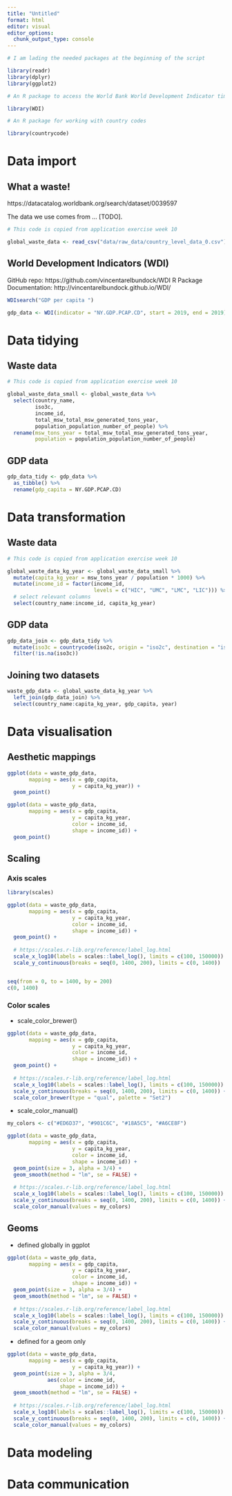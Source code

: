 ```yaml
---
title: "Untitled"
format: html
editor: visual
editor_options: 
  chunk_output_type: console
---
```


```r

# I am lading the needed packages at the beginning of the script

library(readr)
library(dplyr)
library(ggplot2)

# An R package to access the World Bank World Development Indicator timeseries

library(WDI)

# An R package for working with country codes

library(countrycode)

```

# Data import

## What a waste!

https://datacatalog.worldbank.org/search/dataset/0039597

The data we use comes from ... \[TODO\].

```r

# This code is copied from application exercise week 10

global_waste_data <- read_csv("data/raw_data/country_level_data_0.csv")
```

## World Development Indicators (WDI)

GitHub repo: https://github.com/vincentarelbundock/WDI R Package Documentation: http://vincentarelbundock.github.io/WDI/

```r


WDIsearch("GDP per capita ")

gdp_data <- WDI(indicator = "NY.GDP.PCAP.CD", start = 2019, end = 2019) 


```

# Data tidying

## Waste data

```r

# This code is copied from application exercise week 10

global_waste_data_small <- global_waste_data %>% 
  select(country_name, 
         iso3c, 
         income_id, 
         total_msw_total_msw_generated_tons_year, 
         population_population_number_of_people) %>%  
  rename(msw_tons_year = total_msw_total_msw_generated_tons_year,
         population = population_population_number_of_people) 

```

## GDP data

```r

gdp_data_tidy <- gdp_data %>% 
  as_tibble() %>% 
  rename(gdp_capita = NY.GDP.PCAP.CD)

```

# Data transformation

## Waste data

```r

# This code is copied from application exercise week 10

global_waste_data_kg_year <- global_waste_data_small %>% 
  mutate(capita_kg_year = msw_tons_year / population * 1000) %>% 
  mutate(income_id = factor(income_id, 
                            levels = c("HIC", "UMC", "LMC", "LIC"))) %>% 
  # select relevant columns
  select(country_name:income_id, capita_kg_year)

```

## GDP data

```r

gdp_data_join <- gdp_data_tidy %>%
  mutate(iso3c = countrycode(iso2c, origin = "iso2c", destination = "iso3c")) %>% 
  filter(!is.na(iso3c)) 

```

## Joining two datasets

```r

waste_gdp_data <- global_waste_data_kg_year %>% 
  left_join(gdp_data_join) %>% 
  select(country_name:capita_kg_year, gdp_capita, year)

```

# Data visualisation

## Aesthetic mappings

```r

ggplot(data = waste_gdp_data,
       mapping = aes(x = gdp_capita, 
                     y = capita_kg_year)) +
  geom_point()

```

```r

ggplot(data = waste_gdp_data,
       mapping = aes(x = gdp_capita, 
                     y = capita_kg_year,
                     color = income_id,
                     shape = income_id)) +
  geom_point()

```

## Scaling

### Axis scales 

```r

library(scales)

ggplot(data = waste_gdp_data,
       mapping = aes(x = gdp_capita, 
                     y = capita_kg_year,
                     color = income_id,
                     shape = income_id)) +
  geom_point() +
  
  # https://scales.r-lib.org/reference/label_log.html
  scale_x_log10(labels = scales::label_log(), limits = c(100, 150000))  +
  scale_y_continuous(breaks = seq(0, 1400, 200), limits = c(0, 1400)) 


seq(from = 0, to = 1400, by = 200)
c(0, 1400)

```

### Color scales

- scale_color_brewer()

```r

ggplot(data = waste_gdp_data,
       mapping = aes(x = gdp_capita, 
                     y = capita_kg_year,
                     color = income_id,
                     shape = income_id)) +
  geom_point() +
  
  # https://scales.r-lib.org/reference/label_log.html
  scale_x_log10(labels = scales::label_log(), limits = c(100, 150000))  +
  scale_y_continuous(breaks = seq(0, 1400, 200), limits = c(0, 1400)) +
  scale_color_brewer(type = "qual", palette = "Set2")

```

- scale_color_manual()

```r

my_colors <- c("#ED6D37", "#901C6C", "#18A5C5", "#A6CE8F")

ggplot(data = waste_gdp_data,
       mapping = aes(x = gdp_capita, 
                     y = capita_kg_year,
                     color = income_id,
                     shape = income_id)) +
  geom_point(size = 3, alpha = 3/4) +
  geom_smooth(method = "lm", se = FALSE) +
  
  # https://scales.r-lib.org/reference/label_log.html
  scale_x_log10(labels = scales::label_log(), limits = c(100, 150000))  +
  scale_y_continuous(breaks = seq(0, 1400, 200), limits = c(0, 1400)) +
  scale_color_manual(values = my_colors)

```

## Geoms

- defined globally in ggplot

```r

ggplot(data = waste_gdp_data,
       mapping = aes(x = gdp_capita, 
                     y = capita_kg_year,
                     color = income_id,
                     shape = income_id)) +
  geom_point(size = 3, alpha = 3/4) +
  geom_smooth(method = "lm", se = FALSE) +
  
  # https://scales.r-lib.org/reference/label_log.html
  scale_x_log10(labels = scales::label_log(), limits = c(100, 150000))  +
  scale_y_continuous(breaks = seq(0, 1400, 200), limits = c(0, 1400)) +
  scale_color_manual(values = my_colors)

```

- defined for a geom only 

```r

ggplot(data = waste_gdp_data,
       mapping = aes(x = gdp_capita, 
                     y = capita_kg_year)) +
  geom_point(size = 3, alpha = 3/4, 
             aes(color = income_id,
                 shape = income_id)) +
  geom_smooth(method = "lm", se = FALSE) +
  
  # https://scales.r-lib.org/reference/label_log.html
  scale_x_log10(labels = scales::label_log(), limits = c(100, 150000))  +
  scale_y_continuous(breaks = seq(0, 1400, 200), limits = c(0, 1400)) +
  scale_color_manual(values = my_colors)
```


## 

# Data modeling

# Data communication
